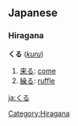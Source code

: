==Japanese==
===Hiragana===
'''くる''' (''[[kuru]]'')
#[[来る]]: [[come]]
#[[繰る]]: [[ruffle]]

[[Category:Hiragana]]
[[ja:くる]]